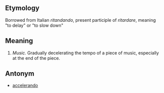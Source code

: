 ==Etymology==

Borrowed from Italian ''ritandando'', present participle of ''ritardare'', meaning "to delay" or "to slow down"

==Meaning==

#''Music.'' Gradually decelerating the tempo of a piece of music, especially at the end of the piece.

==Antonym==

*[[accelerando]]
